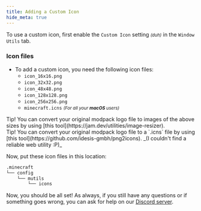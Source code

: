 ```yaml
---
title: Adding a Custom Icon
hide_meta: true
---
```


To use a custom icon, first enable the `Custom Icon` setting
_<small>(duh)</small>_ in the `Window Utils` tab.

### Icon files

- To add a custom icon, you need the following icon files:
  - `icon_16x16.png`
  - `icon_32x32.png`
  - `icon_48x48.png`
  - `icon_128x128.png`
  - `icon_256x256.png`
  - `minecraft.icns` _<small>(For all your **macOS** users)</small>_

<Callout variant="info">
  Tip! You can convert your original modpack logo file to images of the above
  sizes by using [this tool](https://jam.dev/utilities/image-resizer).
</Callout>

<br />

<Callout variant="info">
  Tip! You can convert your original modpack logo file to a `.icns` file by
  using [this tool](https://github.com/idesis-gmbh/png2icons). _(I couldn't find
  a reliable web utility :P)_
</Callout>

Now, put these icon files in this location:

```txt title="🗃️ Folder Location"
.minecraft
└── config
    └── mutils
        └── icons
```

Now, you should be all set! As always, if you still have any questions or if
something goes wrong, you can ask for help on our
[Discord server](https://discord.gg/kfKjjhv3pn).
